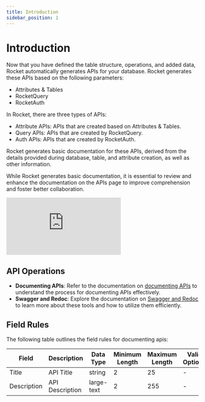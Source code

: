 ```yaml
---
title: Introduction
sidebar_position: 1
---
```


# Introduction

Now that you have defined the table structure, operations, and added data, Rocket automatically generates APIs for your database. Rocket generates these APIs based on the following parameters:

- Attributes & Tables
- RocketQuery
- RocketAuth

In Rocket, there are three types of APIs:

- Attribute APIs: APIs that are created based on Attributes & Tables.
- Query APIs: APIs that are created by RocketQuery.
- Auth APIs: APIs that are created by RocketAuth.

Rocket generates basic documentation for these APIs, derived from the details provided during database, table, and attribute creation, as well as other information.

While Rocket generates basic documentation, it is essential to review and enhance the documentation on the APIs page to improve comprehension and foster better collaboration.

<div class="videowrapper">
  <iframe
    src="https://www.youtube.com/embed/1DJxFNpzM58?start=0"
    title="YouTube video 
      player"
    frameborder="0"
    allow="accelerometer; autoplay; clipboard-write; 
      encrypted-media; gyroscope; picture-in-picture"
    allowfullscreen
  ></iframe>
</div>

## API Operations

- **Documenting APIs**: Refer to the documentation on [documenting APIs](/api/documenting-apis) to understand the process for documenting APIs effectively.
- **Swagger and Redoc**: Explore the documentation on [Swagger and Redoc](/api/swagger-redoc) to learn more about these tools and how to utilize them efficiently.

## Field Rules

The following table outlines the field rules for documenting apis:

| Field       | Description     | Data Type  | Minimum Length | Maximum Length | Valid Options | Default Value | Is Optional | Extra Details |
| ----------- | --------------- | ---------- | -------------- | -------------- | ------------- | ------------- | ----------- | ------------- |
| Title       | API Title       | string     | 2              | 25             | -             | -             | No          | -             |
| Description | API Description | large-text | 2              | 255            | -             | -             | No          | -             |
